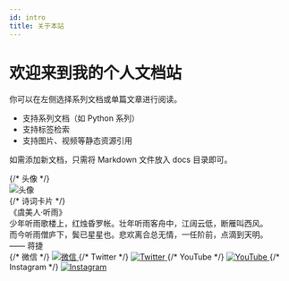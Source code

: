 ```yaml
---
id: intro
title: 关于本站
---
```





# 欢迎来到我的个人文档站

你可以在左侧选择系列文档或单篇文章进行阅读。

- 支持系列文档（如 Python 系列）
- 支持标签检索
- 支持图片、视频等静态资源引用

如需添加新文档，只需将 Markdown 文件放入 docs 目录即可。


<!-- 下面是你的 JSX 内容 -->
<div
        style={{
            display: "flex",
            justifyContent: "center",
            alignItems: "stretch",
            gap: "2.5em",
            margin: "3em 0 2em 0"
        }}
>
    {/* 头像 */}
    <div style={{
        display: "flex",
        alignItems: "stretch",
        width: "30%"
    }}>
        <img
                src={useBaseUrl('system/avatar.jpg')}
                alt="头像"
                style={{
                    height: "100%",
                    width: "auto",
                    borderRadius: "16px",
                    boxShadow: "0 2px 12px rgba(0,0,0,0.08)",
                    background: "#fff",
                    objectFit: "cover",
                    display: "block",
                    margin: "0 auto"
                }}
        />
    </div>
    {/* 诗词卡片 */}
    <div style={{
        flex: 1,
        background: "#fffbe6",
        borderLeft: "6px solid #007acc",
        borderRadius: "16px",
        padding: "2em 2em 1.5em 2em",
        boxShadow: "0 2px 12px rgba(0,0,0,0.04)",
        fontFamily: "STKaiti, KaiTi, serif",
        fontSize: "1.25em",
        color: "#444",
        display: "flex",
        flexDirection: "column",
        justifyContent: "center"
    }}>
        <div style={{marginBottom: "1em", lineHeight: "2", textAlign: "center"}}>
            <div>《虞美人·听雨》</div>
            <div>少年听雨歌楼上，红烛昏罗帐。壮年听雨客舟中，江阔云低，断雁叫西风。</div>
            <div>而今听雨僧庐下，鬓已星星也。悲欢离合总无情，一任阶前，点滴到天明。</div>
        </div>
        <div style={{textAlign: "right", color: "#888", fontSize: "1em", marginTop: "1em"}}>
            —— 蒋捷
        </div>
    </div>
</div>

<div style={{
    display: "flex",
    justifyContent: "center",
    alignItems: "center",
    gap: "2em",
    margin: "1.5em 0 2em 0"
}}>
    {/* 微信 */}
    <a href="#" title="微信" style={{textDecoration: "none"}}>
        <img src={useBaseUrl('system/wechat.jpg')} alt="微信" style={{width: 40, height: 40, borderRadius: "8px", boxShadow: "0 2px 8px rgba(0,0,0,0.08)"}} />
    </a>
    {/* Twitter */}
    <a href="https://twitter.com/" target="_blank" rel="noopener" title="Twitter" style={{textDecoration: "none"}}>
        <img src="https://cdn.jsdelivr.net/gh/simple-icons/simple-icons/icons/twitter.svg" alt="Twitter" style={{width: 40, height: 40, filter: "grayscale(0.2)"}} />
    </a>
    {/* YouTube */}
    <a href="https://youtube.com/" target="_blank" rel="noopener" title="YouTube" style={{textDecoration: "none"}}>
        <img src="https://cdn.jsdelivr.net/gh/simple-icons/simple-icons/icons/youtube.svg" alt="YouTube" style={{width: 40, height: 40, filter: "grayscale(0.2)"}} />
    </a>
    {/* Instagram */}
    <a href="https://instagram.com/" target="_blank" rel="noopener" title="Instagram" style={{textDecoration: "none"}}>
        <img src="https://cdn.jsdelivr.net/gh/simple-icons/simple-icons/icons/instagram.svg" alt="Instagram" style={{width: 40, height: 40, filter: "grayscale(0.2)"}} />
    </a>
</div>